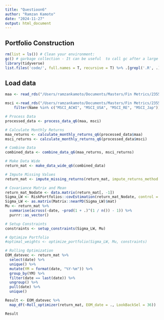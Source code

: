 ```yaml
---
title: "Questioon6"
author: "Ramzan Kamoto"
date: "2024-11-27"
output: html_document
---
```


## Portfolio Construction 



```r

rm(list = ls()) # Clean your environment:
gc() # garbage collection - It can be useful  to call gc after a large object has been removed, as this may prompt R to return memory to the operating system.
library(tidyverse)
list.files('code/', full.names = T, recursive = T) %>% .[grepl('.R', .)] %>% as.list() %>% walk(~source(.))
```

## Load data 

```r

maa <- read_rds("/Users/ramzankamoto/Documents/Masters/Fin Metrics/23550716fmx/data/MAA.rds")

msci <-read_rds("/Users/ramzankamoto/Documents/Masters/Fin Metrics/23550716fmx/data/msci.rds") %>% 
    filter(Name %in% c("MSCI_ACWI", "MSCI_USA", "MSCI_RE", "MSCI_Jap"))


```



```r
# Process Data
processed_data <- process_data_q6(maa, msci)

# Calculate Monthly Returns
maa_returns <- calculate_monthly_returns_q6(processed_data$maa)
msci_returns <- calculate_monthly_returns_q6(processed_data$msci)

# Combine Data
combined_data <- combine_data_q6(maa_returns, msci_returns)

# Make Data Wide
return_mat <- make_data_wide_q6(combined_data)

# Impute Missing Values
return_mat <- impute_missing_returns(return_mat, impute_returns_method = "Drawn_Distribution_Own")

# Covariance Matrix and Mean
return_mat_Nodate <- data.matrix(return_mat[, -1])
Sigma_LW <- RiskPortfolios::covEstimation(return_mat_Nodate, control = list(type = "lw"))
Sigma_LW <- as.matrix(Matrix::nearPD(Sigma_LW)$mat)
Mu <- return_mat %>%
  summarise(across(-date, ~prod(1 + .)^(1 / n()) - 1)) %>%
  purrr::as_vector()

# Setup Constraints
constraints <- setup_constraints(Sigma_LW, Mu)

# Optimize Portfolio
#optimal_weights <- optimize_portfolio(Sigma_LW, Mu, constraints)

# Rolling Optimization
EOM_datevec <- return_mat %>%
  select(date) %>%
  unique() %>%
  mutate(YM = format(date, "%Y-%m")) %>%
  group_by(YM) %>%
  filter(date == last(date)) %>%
  ungroup() %>%
  pull(date) %>%
  unique()

Result <- EOM_datevec %>%
  map_df(~Roll_optimizer(return_mat, EOM_date = ., LookBackSel = 36))

Result

```


